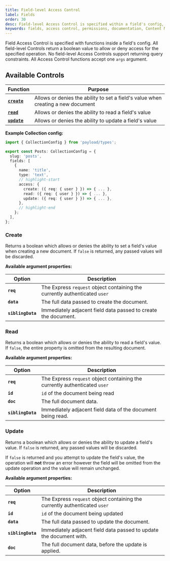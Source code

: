 ```yaml
---
title: Field-level Access Control
label: Fields
order: 30
desc: Field-level Access Control is specified within a field's config, and allows you to define which users can create, read or update Fields.
keywords: fields, access control, permissions, documentation, Content Management System, cms, headless, javascript, node, react, express
---
```


Field Access Control is specified with functions inside a field's config. All field-level Controls return a boolean value to allow or deny access for the specified operation. No field-level Access Controls support returning query constraints. All Access Control functions accept one `args` argument.

## Available Controls

| Function                | Purpose                                                                          |
| ----------------------- | -------------------------------------------------------------------------------- |
| **[`create`](#create)** | Allows or denies the ability to set a field's value when creating a new document |
| **[`read`](#read)**     | Allows or denies the ability to read a field's value                             |
| **[`update`](#update)** | Allows or denies the ability to update a field's value                           |

**Example Collection config:**

```ts
import { CollectionConfig } from 'payload/types';

export const Posts: CollectionConfig = {
  slug: 'posts',
  fields: [
    {
      name: 'title',
      type: 'text',
      // highlight-start
      access: {
        create: ({ req: { user } }) => { ... },
        read: ({ req: { user } }) => { ... },
        update: ({ req: { user } }) => { ... },
      },
      // highlight-end
    };
  ],
};
```

### Create

Returns a boolean which allows or denies the ability to set a field's value when creating a new document. If `false` is returned, any passed values will be discarded.

**Available argument properties:**

| Option            | Description                                                                |
| ----------------- | -------------------------------------------------------------------------- |
| **`req`**         | The Express `request` object containing the currently authenticated `user` |
| **`data`**        | The full data passed to create the document.                               |
| **`siblingData`** | Immediately adjacent field data passed to create the document.             |

### Read

Returns a boolean which allows or denies the ability to read a field's value. If `false`, the entire property is omitted from the resulting document.

**Available argument properties:**

| Option            | Description                                                                |
| ----------------- | -------------------------------------------------------------------------- |
| **`req`**         | The Express `request` object containing the currently authenticated `user` |
| **`id`**          | `id` of the document being read                                            |
| **`doc`**         | The full document data.                                                    |
| **`siblingData`** | Immediately adjacent field data of the document being read.                |

### Update

Returns a boolean which allows or denies the ability to update a field's value. If `false` is returned, any passed values will be discarded.

If `false` is returned and you attempt to update the field's value, the operation will **not** throw an error however the field will be omitted from the update operation and the value will remain unchanged.

**Available argument properties:**

| Option            | Description                                                                |
| ----------------- | -------------------------------------------------------------------------- |
| **`req`**         | The Express `request` object containing the currently authenticated `user` |
| **`id`**          | `id` of the document being updated                                         |
| **`data`**        | The full data passed to update the document.                               |
| **`siblingData`** | Immediately adjacent field data passed to update the document with.        |
| **`doc`**         | The full document data, before the update is applied.                      |
